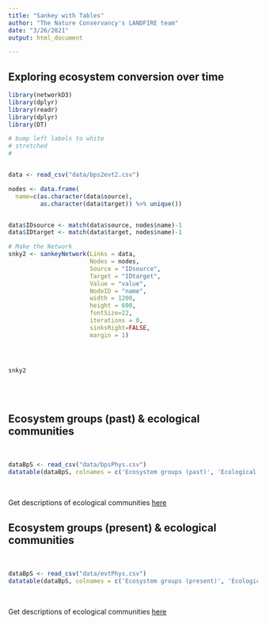 ```yaml
---
title: "Sankey with Tables"
author: "The Nature Conservancy's LANDFIRE team"
date: "3/26/2021"
output: html_document

---
```



## Exploring ecosystem conversion over time

```r

library(networkD3)
library(dplyr)
library(readr)
library(dplyr)
library(DT)

# bump left labels to white
# stretched
# 


data <- read_csv("data/bps2evt2.csv")

nodes <- data.frame(
  name=c(as.character(data$source), 
         as.character(data$target)) %>% unique())


data$IDsource <- match(data$source, nodes$name)-1 
data$IDtarget <- match(data$target, nodes$name)-1

# Make the Network
snky2 <- sankeyNetwork(Links = data, 
                       Nodes = nodes,
                       Source = "IDsource", 
                       Target = "IDtarget",
                       Value = "value", 
                       NodeID = "name", 
                       width = 1200,
                       height = 600, 
                       fontSize=22,
                       iterations = 0,
                       sinksRight=FALSE,
                       margin = 1)




snky2
```

<br>
<br>

## Ecosystem groups (past) & ecological communities

<br>

```r
dataBpS <- read_csv("data/bpsPhys.csv")
datatable(dataBpS, colnames = c('Ecosystem groups (past)', 'Ecological communities', 'Acres'))
```

<br>

Get descriptions of ecological communities [here](http://landfirereview.org/test/search.php)


## Ecosystem groups (present) & ecological communities

<br>

```r
dataBpS <- read_csv("data/evtPhys.csv")
datatable(dataBpS, colnames = c('Ecosystem groups (present)', 'Ecological communities', 'Acres'))
```

<br>

Get descriptions of ecological communities [here](http://landfirereview.org/test/search.php)

